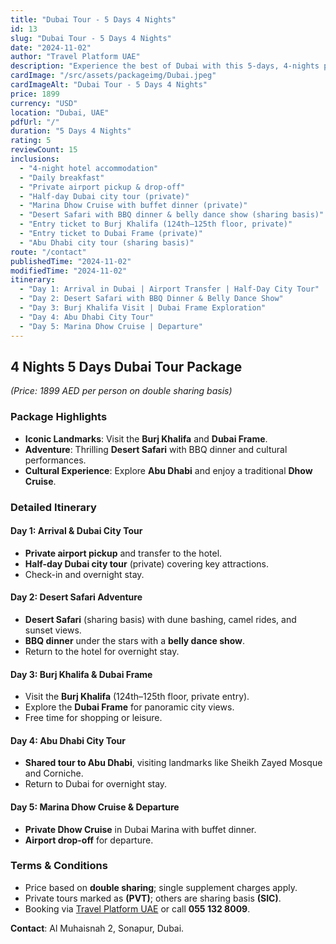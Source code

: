 ```yaml
---
title: "Dubai Tour - 5 Days 4 Nights"
id: 13
slug: "Dubai Tour - 5 Days 4 Nights"
date: "2024-11-02"
author: "Travel Platform UAE"
description: "Experience the best of Dubai with this 5-days, 4-nights package featuring iconic landmarks, desert adventures, and cultural tours."
cardImage: "/src/assets/packageimg/Dubai.jpeg"
cardImageAlt: "Dubai Tour - 5 Days 4 Nights"
price: 1899
currency: "USD"
location: "Dubai, UAE"
pdfUrl: "/"
duration: "5 Days 4 Nights"
rating: 5
reviewCount: 15
inclusions:
  - "4-night hotel accommodation"
  - "Daily breakfast"
  - "Private airport pickup & drop-off"
  - "Half-day Dubai city tour (private)"
  - "Marina Dhow Cruise with buffet dinner (private)"
  - "Desert Safari with BBQ dinner & belly dance show (sharing basis)"
  - "Entry ticket to Burj Khalifa (124th–125th floor, private)"
  - "Entry ticket to Dubai Frame (private)"
  - "Abu Dhabi city tour (sharing basis)"
route: "/contact"
publishedTime: "2024-11-02"
modifiedTime: "2024-11-02"
itinerary:
  - "Day 1: Arrival in Dubai | Airport Transfer | Half-Day City Tour"
  - "Day 2: Desert Safari with BBQ Dinner & Belly Dance Show"
  - "Day 3: Burj Khalifa Visit | Dubai Frame Exploration"
  - "Day 4: Abu Dhabi City Tour"
  - "Day 5: Marina Dhow Cruise | Departure"
---
```


## 4 Nights 5 Days Dubai Tour Package  
*(Price: 1899 AED per person on double sharing basis)*  

### **Package Highlights**  
- **Iconic Landmarks**: Visit the **Burj Khalifa** and **Dubai Frame**.  
- **Adventure**: Thrilling **Desert Safari** with BBQ dinner and cultural performances.  
- **Cultural Experience**: Explore **Abu Dhabi** and enjoy a traditional **Dhow Cruise**.  

### **Detailed Itinerary**  

#### **Day 1: Arrival & Dubai City Tour**  
- **Private airport pickup** and transfer to the hotel.  
- **Half-day Dubai city tour** (private) covering key attractions.  
- Check-in and overnight stay.  

#### **Day 2: Desert Safari Adventure**  
- **Desert Safari** (sharing basis) with dune bashing, camel rides, and sunset views.  
- **BBQ dinner** under the stars with a **belly dance show**.  
- Return to the hotel for overnight stay.  

#### **Day 3: Burj Khalifa & Dubai Frame**  
- Visit the **Burj Khalifa** (124th–125th floor, private entry).  
- Explore the **Dubai Frame** for panoramic city views.  
- Free time for shopping or leisure.  

#### **Day 4: Abu Dhabi City Tour**  
- **Shared tour to Abu Dhabi**, visiting landmarks like Sheikh Zayed Mosque and Corniche.  
- Return to Dubai for overnight stay.  

#### **Day 5: Marina Dhow Cruise & Departure**  
- **Private Dhow Cruise** in Dubai Marina with buffet dinner.  
- **Airport drop-off** for departure.  

### **Terms & Conditions**  
- Price based on **double sharing**; single supplement charges apply.  
- Private tours marked as **(PVT)**; others are sharing basis **(SIC)**.  
- Booking via [Travel Platform UAE](https://travelplatformuae.com/) or call **055 132 8009**.  

**Contact**: Al Muhaisnah 2, Sonapur, Dubai.  